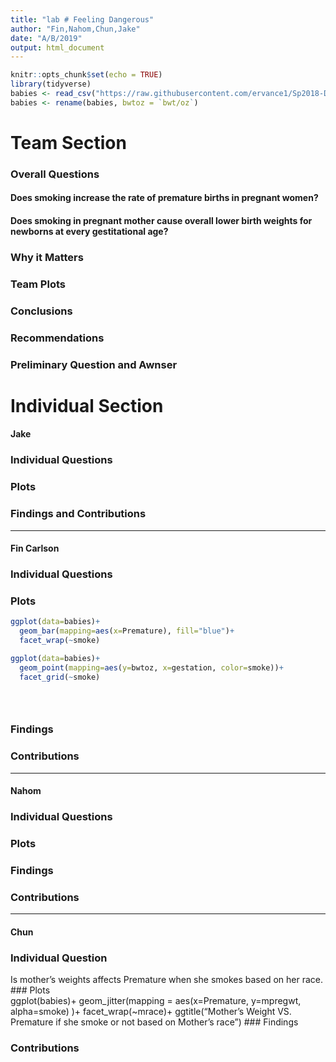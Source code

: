 ---
title: "lab # Feeling Dangerous"
author: "Fin,Nahom,Chun,Jake"
date: "A/B/2019"
output: html_document
---

```{r setup, include=FALSE}
knitr::opts_chunk$set(echo = TRUE)
library(tidyverse)
babies <- read_csv("https://raw.githubusercontent.com/ervance1/Sp2018-Data-Science-repo/master/babies2a.dat")
babies <- rename(babies, bwtoz = `bwt/oz`)

```
# Team Section

### Overall Questions 

#### Does smoking increase the rate of premature births in pregnant women?

#### Does smoking in pregnant mother cause overall lower birth weights for newborns at every gestitational age?

### Why it Matters

### Team Plots

### Conclusions

### Recommendations

### Preliminary Question and Awnser


# Individual Section 

#### Jake

### Individual Questions

### Plots 

### Findings and Contributions


----------------------------------

#### Fin Carlson

### Individual Questions

### Plots 
```{r}
ggplot(data=babies)+
  geom_bar(mapping=aes(x=Premature), fill="blue")+
  facet_wrap(~smoke)

ggplot(data=babies)+
  geom_point(mapping=aes(y=bwtoz, x=gestation, color=smoke))+
  facet_grid(~smoke)


  

```


### Findings

### Contributions 

----------------------------------------------------------------

#### Nahom

### Individual Questions

### Plots

### Findings

### Contributions

-----------------------------------


#### Chun

### Individual Question
Is mother's weights affects Premature when she smokes based on her race.
### Plots  
ggplot(babies)+
  geom_jitter(mapping = aes(x=Premature, y=mpregwt, alpha=smoke) )+
  facet_wrap(~mrace)+
  ggtitle("Mother's Weight VS. Premature if she smoke or not based on Mother's race ")
### Findings

### Contributions
 

